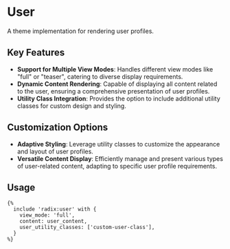 # User

A theme implementation for rendering user profiles.

## Key Features

- **Support for Multiple View Modes**: Handles different view modes like "full" or "teaser", catering to diverse display requirements.
- **Dynamic Content Rendering**: Capable of displaying all content related to the user, ensuring a comprehensive presentation of user profiles.
- **Utility Class Integration**: Provides the option to include additional utility classes for custom design and styling.

## Customization Options

- **Adaptive Styling**: Leverage utility classes to customize the appearance and layout of user profiles.
- **Versatile Content Display**: Efficiently manage and present various types of user-related content, adapting to specific user profile requirements.

## Usage

```twig
{%
  include 'radix:user' with {
    view_mode: 'full',
    content: user_content,
    user_utility_classes: ['custom-user-class'],
  }
%}
```
